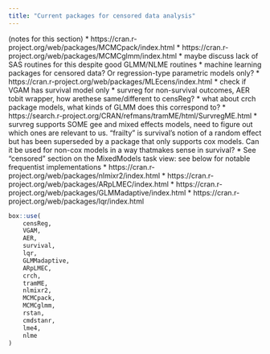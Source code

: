 ```yaml
---
title: "Current packages for censored data analysis"
---
```


(notes for this section)
* https://cran.r-project.org/web/packages/MCMCpack/index.html
* https://cran.r-project.org/web/packages/MCMCglmm/index.html
* maybe discuss lack of SAS routines for this despite good GLMM/NLME routines
* machine learning packages for censored data? Or regression-type parametric models only?
* https://cran.r-project.org/web/packages/MLEcens/index.html
* check if VGAM has survival model only
* survreg for non-survival outcomes, AER tobit wrapper, how arethese same/different to censReg?
* what about crch package models, what kinds of GLMM does this correspond to?
* https://search.r-project.org/CRAN/refmans/tramME/html/SurvregME.html
* survreg supports SOME gee and mixed effects models, need to figure out which ones are relevant to us. "frailty" is survival's notion of a random effect but has been superseded by a package that only supports cox models. Can it be used for non-cox models in a way thatmakes sense in survival?
* See "censored" section on the MixedModels task view: see below for notable frequentist implementations
* https://cran.r-project.org/web/packages/nlmixr2/index.html
* https://cran.r-project.org/web/packages/ARpLMEC/index.html
* https://cran.r-project.org/web/packages/GLMMadaptive/index.html
* https://cran.r-project.org/web/packages/lqr/index.html

```r
box::use(
	censReg,
	VGAM,
	AER,
	survival,
	lqr,
	GLMMadaptive,
	ARpLMEC,
	crch,
	tramME,
	nlmixr2,
	MCMCpack,
	MCMCglmm,
	rstan,
	cmdstanr,
	lme4,
	nlme
)
```

